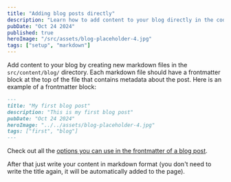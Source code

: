 ```yaml
---
title: "Adding blog posts directly"
description: "Learn how to add content to your blog directly in the code"
pubDate: "Oct 24 2024"
published: true
heroImage: "/src/assets/blog-placeholder-4.jpg"
tags: ["setup", "markdown"]
---
```


Add content to your blog by creating new markdown files in the `src/content/blog/` directory. Each markdown file should have a frontmatter block at the top of the file that contains metadata about the post. Here is an example of a frontmatter block:

```md
---
title: "My first blog post"
description: "This is my first blog post"
pubDate: "Oct 24 2024"
heroImage: "../../assets/blog-placeholder-4.jpg"
tags: ["first", "blog"]
---
```

Check out all the [options you can use in the frontmatter of a blog post](../post-options).

After that just write your content in markdown format (you don't need to write the title again, it will be automatically added to the page).
